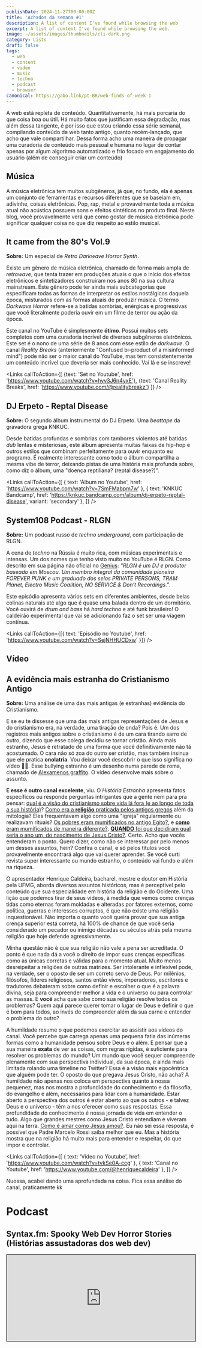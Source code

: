 ```yaml
---
publishDate: 2024-11-27T00:00:00Z
title: 'Achados da semana #1'
description: A list of content I've found while browsing the web
excerpt: A list of content I've found while browsing the web.
image: ~/assets/images/thumbnails/cli-dark.png
category: Lists
draft: false
tags:
  - web
  - content
  - video
  - music
  - techno
  - podcast
  - browser
canonical: https://gabo.link/pt-BR/web-finds-of-week-1
---
```



<section class="px-6">

A web está repleta de conteúdo. Quantitativamente, há mais porcaria do que coisa boa ou útil. Há muito fatos que justificam essa degradação, mas além dessa tangente, é por isso que estou criando essa série semanal, compilando conteúdo da web tanto antigo, quanto recém-lançado, que acho que vale compartilhar. Dessa forma acho uma maneira de propagar uma curadoria de conteúdo mais pessoal e humana no lugar de contar apenas por algum algoritmo automatizado e frio focado em engajamento do usuário (além de conseguir criar um conteúdo)

# Música

A música eletrônica tem muitos subgêneros, já que, no fundo, ela é apenas um conjunto de ferramentas e recursos diferentes que se baseiam em, adivinhe, coisas eletrônicas. Pop, rap, metal e provavelmente toda a música atual não acústica possuem sons e efeitos sintéticos no produto final. Neste blog, você provavelmente verá que como gostar de música eletrônica pode significar qualquer coisa no que diz respeito ao estilo musical.

</section>

<ListItem>

## It came from the 80's Vol.9

<VideoFrame id="hyv3J6n4yxE" />

**Sobre:** Um especial de _Retro Darkwave Horror Synth_.

Existe um gênero de música eletrônica, chamado de forma mais ampla de _retrowave_, que tenta trazer em produções atuais o que o início dos efeitos eletrônicos e sintetizadores construíram nos anos 80 na sua cultura mainstream. Este gênero pode ter ainda mais subcategorias que especificam todas as formas de interpretar os estilos nostálgicos daquela época, misturados com as formas atuais de produzir música. O termo _Darkwave Horror_ refere-se a batidas sombrias, enérgicas e progressivas que você literalmente poderia ouvir em um filme de terror ou ação da época.

Este canal no YouTube é simplesmente **ótimo**. Possui muitos sets completos com uma curadoria incrível de diversos subgêneros eletrônicos. Este set é o nono de uma série de 8 anos com esse estilo de _darkwave_. O canal _Reality Breaks_ (anteriormente "Confused bi-product of a misinformed mind") pode não ser o maior canal do YouTube, mas tem consistentemente um conteúdo incrível que deveria ser mais conhecido. Vai lá e se inscreve!

<Links 
  callToAction={[
    {text: 'Set no Youtube', href: 'https://www.youtube.com/watch?v=hyv3J6n4yxE'}, 
    {text: 'Canal Reality Breaks', href: 'https://www.youtube.com/@realitybreakz'}
  ]}
/>
</ListItem>

<ListItem>

## DJ Erpeto - Reptal Disease

<VideoFrame id="7SmFMabpm7w" />

**Sobre:** O segundo álbum instrumental do DJ Erpeto. Uma _beattape_ da gravadora grega KNKUC.

Desde batidas profundas e sombrias com tambores violentos até batidas _dub_ lentas e misteriosas, este álbum apresenta muitas faixas de hip-hop e outros estilos que combinam perfeitamente para ouvir enquanto eu programo. É realmente interessante como todo o álbum compartilha a mesma vibe de terror, deixando pistas de uma história mais profunda sobre, como diz o álbum, uma "doença reptiliana? (reptal disease?)".

<Links
  callToAction={[
    { text: 'Álbum no Youtube', href: 'https://www.youtube.com/watch?v=7SmFMabpm7w' },
    { text: 'KNKUC Bandcamp', href: 'https://knkuc.bandcamp.com/album/dj-erpeto-reptal-disease', variant: 'secondary' },
  ]}
/>

</ListItem>

<ListItem>

## System108 Podcast - RLGN

<VideoFrame id="SejNHHUCDxw" />

**Sobre:** Um podcast russo de _techno underground_, com participação de RLGN.

A cena de _techno_ na Rússia é muito rica, com músicas experimentais e intensas. Um dos nomes que tenho visto muito no YouTube é RLGN. Como descrito em sua página não oficial no [Genius](https://genius.com/artists/Rlgn): _"RLGN é um DJ e produtor baseado em Moscou. Um membro integral da comunidade pioneira FOREVER PUNK e um graduado dos selos PRIVATE PERSONS, TRAM Planet, Electro Music Coalition, NO SERVICE & Don’t Recordings."_.

Este episódio apresenta vários sets em diferentes ambientes, desde belas colinas naturais até algo que é quase uma balada dentro de um dormitório. Você ouvirá de _drum and bass_ há _hard techno_ e até funk brasileiro! O caldeirão experimental que vai se adicionando faz o set ser uma viagem contínua.

<Links callToAction={[{ text: 'Episódio no Youtube', href: 'https://www.youtube.com/watch?v=SejNHHUCDxw' }]} />

</ListItem>

<section class="px-6">

# Vídeo

</section>

<ListItem>

## A evidência mais estranha do Cristianismo Antigo

<VideoFrame id="tvkSe0A-ccg" />

**Sobre:** Uma análise de uma das mais antigas (e estranhas) evidência do Cristianismo.

E se eu te dissesse que uma das mais antigas representações de Jesus e do cristianismo era, na verdade, uma tiração de onda? Pois é. Um dos registros mais antigos sobre o cristianismo é de um cara tirando sarro de outro, dizendo que esse colega decidiu se tornar cristão. Ainda mais estranho, Jesus é retratado de uma forma que você definitivamente não tá acostumado. O cara não só zoa do outro ser cristão, mas também insinua que ele pratica **onolatria**. Vou deixar você descobrir o que isso significa no vídeo 👀🫏. Esse bullying estranho é um desenho numa parede de roma, chamado de [Alexamenos graffito](https://en.wikipedia.org/wiki/Alexamenos_graffito). O vídeo desenvolve mais sobre o assunto.

**E esse é outro canal excelente**, viu. O _História Estranha_ apresenta fatos específicos ou responde perguntas intrigantes que a gente nem para pra pensar: [qual é a visão do cristianismo sobre vida lá fora (e ao longo de toda a sua história)](https://youtu.be/sQ-5KOYVTuQ?si=7NbLRT9iLUBHNCgy)? [Como era a **religião** praticada pelos antigos gregos](https://youtu.be/AlnLVqb9bgw?si=1uhx7oVySY-Uad7s) além da mitologia? Eles frequentavam algo como uma "igreja" regularmente ou realizavam rituais? [Os pobres eram mumificados no antigo Egito?](https://youtu.be/GXtslzh6rcE?si=gmiSJgxJ0-aUyPFc), e [**como** eram mumificados de maneira diferente?](https://youtu.be/wPyxbjd84po?si=N6z6VcwNoVLBQKsO). [**QUANDO** foi que decidiram qual seria o ano um, do nascimento de Jesus Cristo?](https://youtu.be/2gI5jhGEAlU?si=I6kmwWLmdAUXlTQ6). Certo. Acho que vocês entenderam o ponto. Quero dizer, como não se interessar por pelo menos um desses assuntos, hein? Confira o canal, e só pelos títulos você provavelmente encontrará algo que vai querer aprender. Se você curti revista super interessante ou mundo estranho, o conteúdo vai fundo e além na riqueza.

O apresentador Henrique Caldeira, bacharel, mestre e doutor em História pela UFMG, aborda diversos assuntos históricos, mas é perceptivel pelo conteúdo que sua especialidade em história da religião e do Ocidente. Uma lição que podemos tirar de seus vídeos, à medida que vemos como crenças tidas como eternas foram moldadas e alteradas por fatores externos, como política, guerras e interesses corruptos, é que não existe uma religião inquestionável. Não importa o quanto você queira provar que sua antiga crença superior está correta, há 100% de chance de que você seria considerado um pecador ou inimigo décadas ou séculos atrás pela mesma religião que hoje defende agressivamente.

Minha questão não é que sua religião não vale a pena ser acreditada. O ponto é que nada dá a você o direito de impor suas crenças específicas como as únicas corretas e válidas para o momento atual. Muito menos desreipeitar a religiões de outras matrizes. Ser intolerante e inflexível pode, na verdade, ser o oposto de ser um correto servo de Deus. Por milênios, filósofos, líderes religiosos, santos então vivos, imperadores, escritores e tradutores debateram sobre como definir e escolher o que é a palavra divina, seja para compreender melhor a vida e o universo ou para controlar as massas. E **você** acha que sabe como sua religião resolve todos os problemas? Quem aqui parece querer tomar o lugar de Deus e definir o que é bom para todos, ao invés de compreender além da sua carne e entender o problema do outro?

A humildade resume o que podemos exercitar ao assistir aos vídeos do canal. Você percebe que carrega apenas uma pequena fatia das inúmeras formas como a humanidade pensou sobre Deus e o além. E pensar que a sua maneira **exata** de ver as coisas, com regras rígidas, é suficiente para resolver os problemas do mundo? Um mundo que você sequer compreende plenamente com sua perspectiva individual, da sua época, e ainda mais limitada rolando uma timeline no Twitter? Essa é a visão mais egocêntrica que alguém pode ter. O oposto do que pregava Jesus Cristo, não acha? A humildade não apenas nos coloca em perspectiva quanto à nossa pequenez, mas nos mostra a profundidade do conhecimento e da filosofia, do evangelho e além, necessários para lidar com a humanidade. Estar aberto à perspectiva dos outros é estar aberto ao que os outros - e talvez Deus e o universo - têm a nos oferecer como suas respostas. Essa profundidade do conhecimento é nossa jornada de vida em entender o tudo. Algo que grandes mestres como Jesus Cristo entendiam e viveram aqui na terra. [Como é amar como Jesus amou?](https://www.youtube.com/watch?v=kLc_VV9T4M4). Eu não sei essa resposta, é possível que Padre Marcelo Rossi saiba melhor que eu. Mas a história mostra que na religião há muito mais para entender e respeitar, do que impor e controlar.

<Links
  callToAction={[
    { text: 'Vídeo no Youtube', href: 'https://www.youtube.com/watch?v=tvkSe0A-ccg' },
    { text: 'Canal no Youtube', href: 'https://www.youtube.com/@henriquecaldeira' },
  ]}
/>

Nuossa, acabei dando uma aprofundada na coisa. Fica essa análise do canal, praticamente kk

</ListItem>

# Podcast

<ListItem>

## Syntax.fm: Spooky Web Dev Horror Stories (Histórias assustadoras dos web dev)

<iframe
  scrolling="no"
  src="https://syntax.fm/embed/840"
  title="Show Embed"
  style="width: 100%; height: 230px; max-width: 1200px; border: 1px solid black"
/>

**Sobre:** Um podcast sobre desenvolvimento de software. Neste especial em duas partes, os apresentadores leem histórias da comunidade sobre situações "assustadoras" ao consertar bugs em produção ou lidar com erros que poderiam custar seus empregos (ou até pior).
O episódio em duas partes se extende nessa leitura
Podcast en inglês.

Lições aprendidas:

- NÃO FAÇA _UPDATE_ SEM _WHERE_;
- Não faça deploys na sexta-feira;
- Verifique regularmente seus backups e a automação deles (e não os armazene na mesma máquina onde estão todos os dados atuais);
- Certifique-se de estar trabalhando em um ambiente de teste/local, não em produção;
- Não faça deploy na sexta!

<Links
  callToAction={[
    { text: 'Spooky Web Dev Horror Stories Part. 1', href: 'https://syntax.fm/840' },
    { text: 'Spooky Web Dev Horror Stories part. 2', href: 'https://syntax.fm/841' },
  ]}
/>

</ListItem>

# Software

<ListItem>

## Zen Browser

<Carousel>

![minimal layout](https://cdn.jsdelivr.net/gh/zen-browser/www@latest/public/browsers/image2.png)

![split layout](https://cdn.jsdelivr.net/gh/zen-browser/www@latest/public/browsers/image4.png)

</Carousel>

**Sobre:** Um navegador baseado no Firefox que apresenta um layout bem opinativo, mas muito bem pensado. Apesar do layout padrão diferentão, o navegador é super personalizável para o seu estilo de preferência.

Alguns dos nerds de mac e produtividade já devem ter ouvido falar do _Arc_, um navegador que tenta repensar a experiência de navegar na web. Com abas verticais num sidear, perfis para coleções de abas, visualização dividida entre outras coisas. O _Zen Browser_ é a alternativa de código aberto baseado no firefox que traz uma abordagem semelhante.

Embora não tenha literalmente todos os recursos do _Arc_, a versão alfa dele já é boa o suficiente para ser o meu navegador principal hoje em dia. O layout em tela cheia é ideal para laptops menores, e a barra lateral com abas é ótima pra monitores widescreen. Ele funciona perfeitamente para navegar na web e ainda traz recursos extras úteis no ponto (pelo menos para mim).

<Links callToAction={[{ text: 'Página do Zen Browser (recursos)', href: 'https://zen-browser.app/#features' }]} />

</ListItem>
